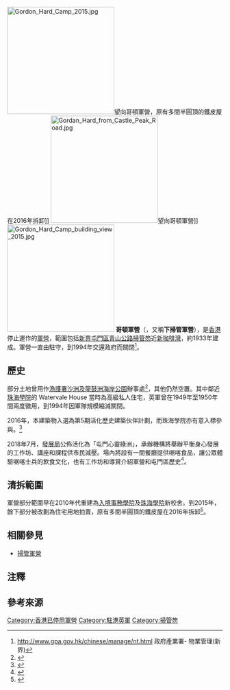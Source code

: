 [[File:Gordon_Hard_Camp_2015.jpg|250px]]望向哥頓軍營，原有多間半圓頂的鐵皮屋在2016年拆卸]]
[[File:Gordan_Hard_from_Castle_Peak_Road.jpg|250px]]望向哥頓軍營]]
[[File:Gordon_Hard_Camp_building_view_2015.jpg|250px]]
'''哥頓軍營'''（{{lang-en|Gordon Hard}}{{noteTag|1=這裏 Hard 有「{{link-en|岸邊防線|Hard (nautical)}}」的意思}}，又稱'''下掃管軍營'''），是[[香港|香港]]停止運作的[[軍營|軍營]]，範圍包括[[新界|新界]][[屯門區|屯門區]][[青山公路|青山公路]][[掃管笏|掃管笏]]近[[新咖啡灣|新咖啡灣]]，約1933年建成。軍營一直由{{Link-en|女王直屬啹喀工兵|Queen's Gurkha Signals}}駐守，到1994年交還政府而關閉<ref>http://www.gpa.gov.hk/chinese/manage/nt.html {{Wayback|url=http://www.gpa.gov.hk/chinese/manage/nt.html |date=20140907095607 }} 政府產業署- 物業管理(新界)</ref>。

==歷史==
部分土地曾用作[[漁護署|漁護署]][[沙洲及龍鼓洲海岸公園|沙洲及龍鼓洲海岸公園]]辦事處<ref>{{cite web |url=http://edu.sina.com.hk/news/130/4/1/159649/1.html |title=存档副本 |accessdate=2015-10-04 |deadurl=yes |archiveurl=https://web.archive.org/web/20151005085741/http://edu.sina.com.hk/news/130/4/1/159649/1.html |archivedate=2015-10-05 }}</ref>，其他仍然空置。其中鄰近[[珠海學院|珠海學院]]的 Watervale House 當時為高級私人住宅，英軍曾在1949年至1950年間兩度徵用，到1994年因軍隊規模縮減關閉。

2016年，本建築物入選為第5期活化歷史建築伙伴計劃，而珠海學院亦有意入標參與。<ref>{{cite news|title=政界商人都住過 1933年前哥頓軍營活化|url=http://hk.apple.nextmedia.com/realtime/news/20161125/55966163|accessdate=2017-08-08|publisher=蘋果日報|date=2016-11-25|archive-date=2017-08-08|archive-url=https://web.archive.org/web/20170808195750/http://hk.apple.nextmedia.com/realtime/news/20161125/55966163|dead-url=no}}</ref>

2018年7月，[[發展局|發展局]]公佈活化為「屯門心靈綠洲」，承辦機構將舉辦平衡身心發展的工作坊、講座和課程供市民減壓。場內將設有一間餐廳提供啹喀食品，讓公眾體驗啹喀士兵的飲食文化，也有工作坊和導賞介紹軍營和屯門區歷史<ref>{{Cite web |url=https://www.news.gov.hk/chi/2018/07/20180705/20180705_153525_314.html |title=四幢歷史建築獲選活化 |date=2018-07-05 |publisher=香港政府新聞網 |accessdate=2018-07-05 |archive-date=2018-07-05 |archive-url=https://web.archive.org/web/20180705174559/http://www.news.gov.hk/chi/2018/07/20180705/20180705_153525_314.html |dead-url=yes }}</ref>。

==清拆範圍==
軍營部分範圍早在2010年代重建為[[入境事務學院|入境事務學院]]及[[珠海學院|珠海學院]]新校舍。到2015年，餘下部分被改劃為住宅用地拍賣，原有多間半圓頂的鐵皮屋在2016年拆卸<ref>{{cite news|title=我城我區：屯門軍營拆卸起樓　瓦解岸邊防線|url=http://hk.on.cc/hk/bkn/cnt/news/20160417/bkn-20160417090055339-0417_00822_001.html|accessdate=2017-08-08|publisher=東方日報|date=2016-04-17|archive-date=2020-02-03|archive-url=https://web.archive.org/web/20200203171916/https://hk.on.cc/hk/bkn/cnt/news/20160417/bkn-20160417090055339-0417_00822_001.html|dead-url=no}}</ref>。

== 相關參見 ==
*[[掃管軍營|掃管軍營]]

==注釋==
{{noteFoot}}

==參考來源==
{{reflist|2}}

{{香港二級歷史建築}}
[[Category:香港已停用軍營|Category:香港已停用軍營]]
[[Category:駐港英軍|Category:駐港英軍]]
[[Category:掃管笏|Category:掃管笏]]